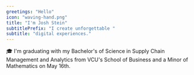 ```yaml
---
greetings: "Hello"
icon: "waving-hand.png"
title: "I'm Josh Stein"
subtitlePrefix: "I create unforgettable "
subtitle: "digital experiences."
---
```



🎓 I'm graduating with my Bachelor's of Science in <Underlining>Supply Chain Management and Analytics</Underlining> from VCU's School of Business and a <Underlining>Minor of Mathematics</Underlining> on May 16th.